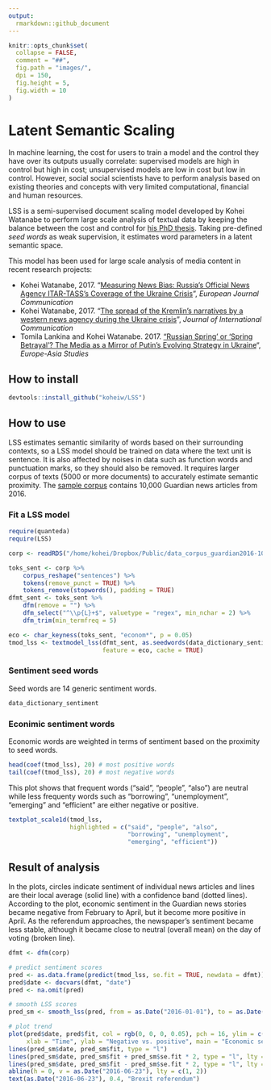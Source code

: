 ```yaml
---
output: 
  rmarkdown::github_document
---
```


```r
knitr::opts_chunk$set(
  collapse = FALSE,
  comment = "##",
  fig.path = "images/",
  dpi = 150,
  fig.height = 5,
  fig.width = 10
)
```

# Latent Semantic Scaling

In machine learning, the cost for users to train a model and the control they have over its outputs usually correlate: supervised models are high in control but high in cost; unsupervised models are low in cost but low in control. However, social social scientists have to perform analysis based on existing theories and concepts with very limited computational, financial and human resources.

LSS is a semi-supervised document scaling model developed by Kohei Watanabe to perform large scale analysis of textual data by keeping the balance between the cost and control for [his PhD thesis](http://etheses.lse.ac.uk/3658/). Taking pre-defined *seed words* as weak supervision, it estimates word parameters in a latent semantic space. 

This model has been used for large scale analysis of media content in recent research projects:

* Kohei Watanabe, 2017. "[Measuring News Bias: Russia’s Official News Agency ITAR-TASS’s Coverage of the Ukraine Crisis](http://journals.sagepub.com/eprint/TBc9miIc89njZvY3gyAt/full)", *European Journal Communication*
* Kohei Watanabe, 2017. "[The spread of the Kremlin’s narratives by a western news agency during the Ukraine crisis](http://www.tandfonline.com/eprint/h2IHsz2YKce6uJeeCmcd/full)", *Journal of International Communication*
* Tomila Lankina and Kohei Watanabe. 2017. ["Russian Spring’ or ‘Spring Betrayal’? The Media as a Mirror of Putin’s Evolving Strategy in Ukraine](http://www.tandfonline.com/eprint/tWik7KDfsZv8C2KeNkI5/full)", *Europe-Asia Studies*


## How to install

```r
devtools::install_github("koheiw/LSS")
```

## How to use

LSS estimates semantic similarity of words based on their surrounding contexts, so a LSS model should be trained on data where the text unit is sentence. It is also affected by noises in data such as function words and punctuation marks, so they should also be removed. It requires larger corpus of texts (5000 or more documents) to accurately estimate semantic proximity. The [sample corpus](https://www.dropbox.com/s/kfhdoifes7z7t6j/data_corpus_guardian2016-10k.RDS?dl=1) contains 10,000 Guardian news articles from 2016.

### Fit a LSS model

```r
require(quanteda)
require(LSS)
```

```r
corp <- readRDS("/home/kohei/Dropbox/Public/data_corpus_guardian2016-10k.rds")

toks_sent <- corp %>% 
    corpus_reshape("sentences") %>% 
    tokens(remove_punct = TRUE) %>% 
    tokens_remove(stopwords(), padding = TRUE)
dfmt_sent <- toks_sent %>% 
    dfm(remove = "") %>% 
    dfm_select("^\\p{L}+$", valuetype = "regex", min_nchar = 2) %>% 
    dfm_trim(min_termfreq = 5)

eco <- char_keyness(toks_sent, "econom*", p = 0.05)
tmod_lss <- textmodel_lss(dfmt_sent, as.seedwords(data_dictionary_sentiment),
                          feature = eco, cache = TRUE)
```

### Sentiment seed words

Seed words are 14 generic sentiment words.

```r
data_dictionary_sentiment
```

### Econimic sentiment words

Economic words are weighted in terms of sentiment based on the proximity to seed words.

```r
head(coef(tmod_lss), 20) # most positive words
tail(coef(tmod_lss), 20) # most negative words
```

This plot shows that frequent words ("said", "people", "also") are neutral while less frequenty words such as "borrowing", "unemployment", "emerging" and "efficient" are  either negative or positive.

```r
textplot_scale1d(tmod_lss, 
                 highlighted = c("said", "people", "also",
                                 "borrowing", "unemployment",
                                 "emerging", "efficient"))
```

## Result of analysis

In the plots, circles indicate sentiment of individual news articles and lines are their local average (solid line) with a confidence band (dotted lines). According to the plot, economic sentiment in the Guardian news stories became negative from February to April, but it become more positive in April. As the referendum approaches, the newspaper's sentiment became less stable, although it became close to neutral (overall mean) on the day of voting (broken line).

```r
dfmt <- dfm(corp)

# predict sentiment scores
pred <- as.data.frame(predict(tmod_lss, se.fit = TRUE, newdata = dfmt))
pred$date <- docvars(dfmt, "date")
pred <- na.omit(pred)

# smooth LSS scores
pred_sm <- smooth_lss(pred, from = as.Date("2016-01-01"), to = as.Date("2016-12-31"))

# plot trend
plot(pred$date, pred$fit, col = rgb(0, 0, 0, 0.05), pch = 16, ylim = c(-0.5, 0.5),
     xlab = "Time", ylab = "Negative vs. positive", main = "Economic sentiment in the Guardian")
lines(pred_sm$date, pred_sm$fit, type = "l")
lines(pred_sm$date, pred_sm$fit + pred_sm$se.fit * 2, type = "l", lty = 3)
lines(pred_sm$date, pred_sm$fit - pred_sm$se.fit * 2, type = "l", lty = 3)
abline(h = 0, v = as.Date("2016-06-23"), lty = c(1, 2))
text(as.Date("2016-06-23"), 0.4, "Brexit referendum")
```

